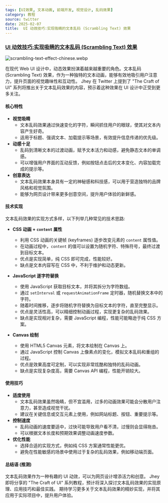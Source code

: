 ```yaml
---
tags: [UI效果, 文本动画, 前端开发, 视觉设计, 乱码效果]
category: 教程
source: twitter
date: 2025-02-07
title:  UI 动效技巧:实现吸睛的文本乱码 (Scrambling Text) 效果
---
```


### [UI 动效技巧:实现吸睛的文本乱码 (Scrambling Text) 效果](https://twitter-thread.com/t/1866892198433972339)

![scrambling-text-effect-chinese.webp](https://img.mengpeng.tech/i/2025/02/07/67a6026e87b11.webp)

在现代 Web UI 设计中，动态效果扮演着越来越重要的角色。文本乱码 (Scrambling Text) 效果，作为一种独特的文本动画，能够有效地吸引用户注意力，提升页面的视觉趣味性和互动性。 Jhey 在 Twitter 上提到了 "The Craft of UI" 系列将推出关于文本乱码效果的内容，预示着这种效果在 UI 设计中正受到更多关注。

#### 核心特性

- **视觉吸睛**
  - 文本乱码效果通过快速变化的字符，瞬间抓住用户的眼球，使其对文本内容产生好奇。
  - 适用于标题、强调文本、加载提示等场景，有效提升信息传递的优先级。
- **动感十足**
  - 乱码到清晰文本的过渡动画，赋予文本活力和动感，避免静态文本的单调感。
  - 可以增强用户界面的互动反馈，例如按钮点击后的文本变化、内容加载完成的提示等。
- **创意表达**
  - 文本乱码效果本身具有一定的神秘感和科技感，可以用于营造独特的品牌风格和视觉氛围。
  - 能够为网页设计带来更多创意空间，提升用户体验的新鲜感。

#### 技术实现 

文本乱码效果的实现方式多样，以下列举几种常见的技术思路:

- **CSS 动画 + `content` 属性**
  -  利用 CSS 动画的关键帧 (keyframes) 逐步改变元素的 `content` 属性值。
  -  在动画过程中，`content` 的值可以设置为随机字符、特殊符号，最终过渡到目标文本。
  -  优点是实现简单，纯 CSS 即可完成，性能较好。
  -  缺点是文本内容写在 CSS 中，不利于维护和动态更新。

- **JavaScript 逐字符替换**
  -  使用 JavaScript 获取目标文本，并将其拆分为字符数组。
  -  通过 `setInterval` 或 `requestAnimationFrame` 定时器，随机替换文本中的字符。
  -  随着时间推移，逐步将随机字符替换为目标文本的字符，直至完整显示。
  -  优点是灵活性高，可以精细控制动画过程，实现更复杂的乱码效果。
  -  缺点是实现相对复杂，需要 JavaScript 编程，性能可能略逊于纯 CSS 方案。

- **Canvas 绘制**
  -  使用 HTML5 Canvas 元素，将文本绘制在 Canvas 上。
  -  通过 JavaScript 控制 Canvas 上像素点的变化，模拟文本乱码和重组的过程。
  -  优点是效果高度可定制，可以实现非常炫酷和独特的乱码动画。
  -  缺点是实现复杂度高，需要 Canvas API 编程，性能开销较大。



#### 使用技巧

- **适度使用**
  - 文本乱码效果虽然吸睛，但不宜滥用，过多的动画效果可能会分散用户注意力，甚至造成视觉干扰。
  - 建议在关键信息或交互元素上使用，例如网站标题、按钮、重要提示等。
- **控制速度**
  - 乱码动画的速度要适中，过快可能导致用户看不清，过慢则会显得拖沓。
  - 可以根据文本长度和预期效果调整动画速度参数。
- **优化性能**
  -  选择合适的实现方式，例如纯 CSS 方案通常性能更优。
  -  避免在性能敏感的场景中使用过于复杂的乱码效果，例如移动端页面。

#### 总结语 (推测)

文本乱码效果作为一种有趣的 UI 动效，可以为网页设计增添活力和创意。 Jhey 即将分享的 "The Craft of UI" 系列教程，预计将深入探讨文本乱码效果的实现原理、应用技巧和最佳实践。 期待学习更多关于文本乱码效果的精妙实现，并将其应用于实际项目中，提升用户体验。